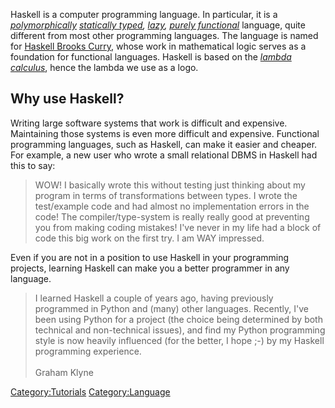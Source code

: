 [[Category:Tutorials]] [[Category:Language]]
Haskell is a computer programming language.  In particular, it is a
'' [[Polymorphism|polymorphically]] [[typing|statically typed]], [[Lazy evaluation|lazy]], [[functional programming|purely functional]] '' language,
quite different from most other programming languages. 
The language is named for [[Haskell Brooks Curry]], whose work in mathematical logic serves as a foundation for
functional languages.   
Haskell is based on the ''[[lambda calculus]]'', hence the lambda we use as a logo.


==Why use Haskell?==
Writing large software systems that
work is difficult and expensive.  Maintaining those systems is even
more difficult and expensive.  Functional programming languages, such
as Haskell, can make it easier and cheaper.  For example, a new user who
wrote a small relational DBMS in Haskell had this to say:
<blockquote>
WOW!  I basically wrote this without testing just thinking about my
program in terms of transformations between types.  I wrote the
test/example code and had almost no implementation errors in the code!  The
compiler/type-system is really really good at preventing you from
making coding mistakes!  I've never in my life had a block of code
this big work on the first try.  I am WAY impressed.
</blockquote>
Even if you are not in a position to use Haskell in your programming projects, learning Haskell can make you a better programmer in any language.  
<blockquote>
I learned Haskell a couple of years ago, having previously programmed in
Python and (many) other languages.  Recently, I've been using Python for a
project (the choice being determined by both technical and non-technical
issues), and find my Python programming style is now heavily influenced (for the better, I hope ;-) by my Haskell programming experience.<br><br>
Graham Klyne
</blockquote>